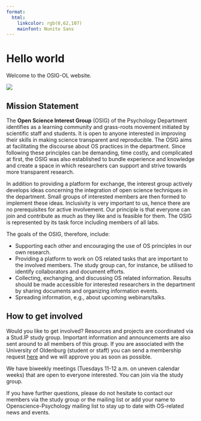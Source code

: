 ```yaml
---
format:
  html:
    linkcolor: rgb(0,62,107)
    mainfont: Nunito Sans
---
```


# Hello world
Welcome to the OSIG-OL website.

![](pics/team.jpeg)

## Mission Statement
The **Open Science Interest Group** (OSIG) of the Psychology Department identifies as a learning community and grass-roots movement initiated by scientific staff and students. It is open to anyone interested in improving their skills in making science transparent and reproducible. The OSIG aims at facilitating the discourse about OS practices in the department. Since following these principles can be demanding, time costly, and complicated at first, the OSIG was also established to bundle experience and knowledge and create a space in which researchers can support and strive towards more transparent research.

In addition to providing a platform for exchange, the interest group actively develops ideas concerning the integration of open science techniques in the department. Small groups of interested members are then formed to implement these ideas. Inclusivity is very important to us, hence there are no prerequisites for active involvement. Our principle is that everyone can join and contribute as much as they like and is feasible for them. The OSIG is represented by its task force including members of all labs.

The goals of the OSIG, therefore, include:

- Supporting each other and encouraging the use of OS principles in our own research.
- Providing a platform to work on OS related tasks that are important to the involved members. The study group can, for instance, be utilised to identify collaborators and document efforts.
- Collecting, exchanging, and discussing OS related information. Results should be made accessible for interested researchers in the department by sharing documents and organizing information events.
- Spreading information, e.g., about upcoming webinars/talks.

## How to get involved
Would you like to get involved? Resources and projects are coordinated via a Stud.IP study group. Important information and announcements are also sent around to all members of this group. If you are associated with the University of Oldenburg (student or staff) you can send a membership request [here](https://elearning.uni-oldenburg.de/dispatch.php/course/studygroup/details/62793789f65c00ca9acf3dfbed349662?again=yes) and we will approve you as soon as possible.

We have biweekly meetings (Tuesdays 11-12 a.m. on uneven calendar weeks) that are open to everyone interested. You can join via the study group.

If you have further questions, please do not hesitate to contact our members via the study group or the mailing list  or add your name to Openscience-Psychology mailing list to stay up to date with OS-related news and events.